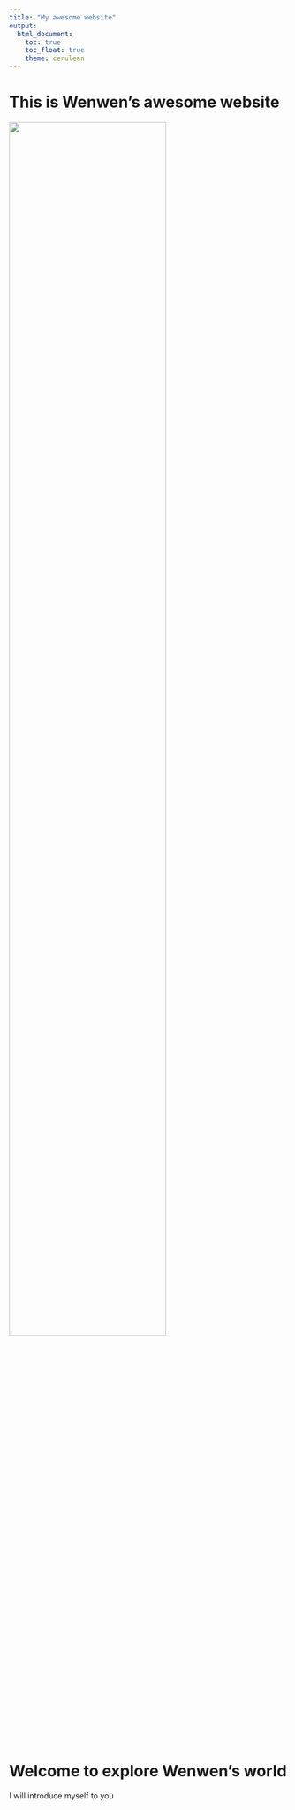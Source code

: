 ```yaml
---
title: "My awesome website"
output: 
  html_document:
    toc: true
    toc_float: true
    theme: cerulean
---
```


# This is Wenwen's awesome website

<img src="images/uni1.jpg" style="width:75%">


# Welcome to explore Wenwen's world
I will introduce myself to you
